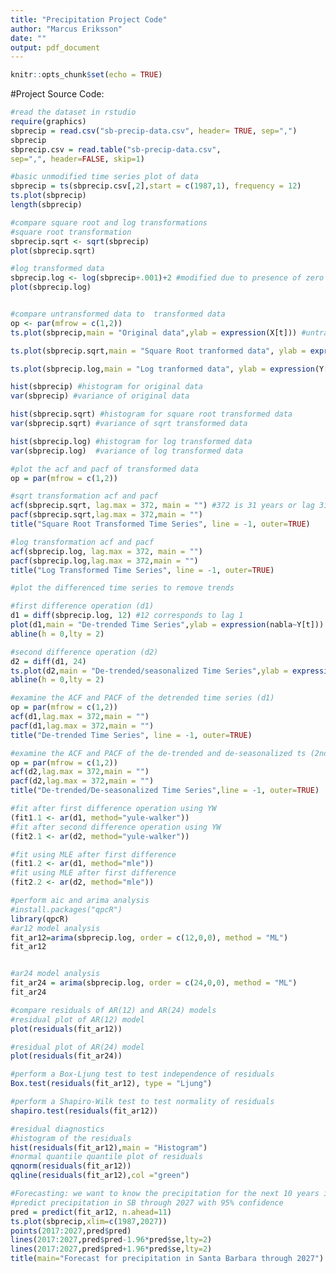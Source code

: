 ---
title: "Precipitation Project Code"
author: "Marcus Eriksson"
date: ""
output: pdf_document
---

```{r setup, include=FALSE}
knitr::opts_chunk$set(echo = TRUE)
```
#Project Source Code:

```{r}
#read the dataset in rstudio
require(graphics)
sbprecip = read.csv("sb-precip-data.csv", header= TRUE, sep=",") 
sbprecip
sbprecip.csv = read.table("sb-precip-data.csv",
sep=",", header=FALSE, skip=1)
```


```{r}
#basic unmodified time series plot of data
sbprecip = ts(sbprecip.csv[,2],start = c(1987,1), frequency = 12) 
ts.plot(sbprecip)
length(sbprecip)
```


```{r}
#compare square root and log transformations
#square root transformation
sbprecip.sqrt <- sqrt(sbprecip)
plot(sbprecip.sqrt)

#log transformed data
sbprecip.log <- log(sbprecip+.001)+2 #modified due to presence of zero obs.
plot(sbprecip.log)



```



```{r}
#compare untransformed data to  transformed data
op <- par(mfrow = c(1,2))
ts.plot(sbprecip,main = "Original data",ylab = expression(X[t])) #untransformed data

ts.plot(sbprecip.sqrt,main = "Square Root tranformed data", ylab = expression(Y[t])) #sqrt transformed data

ts.plot(sbprecip.log,main = "Log tranformed data", ylab = expression(Y[t])) #log transformed data


```


```{r}
hist(sbprecip) #histogram for original data
var(sbprecip) #variance of original data

hist(sbprecip.sqrt) #histogram for square root transformed data
var(sbprecip.sqrt) #variance of sqrt transformed data

hist(sbprecip.log) #histogram for log transformed data
var(sbprecip.log)  #variance of log transformed data

```



```{r}
#plot the acf and pacf of transformed data
op = par(mfrow = c(1,2))

#sqrt transformation acf and pacf
acf(sbprecip.sqrt, lag.max = 372, main = "") #372 is 31 years or lag 31; 
pacf(sbprecip.sqrt,lag.max = 372,main = "")
title("Square Root Transformed Time Series", line = -1, outer=TRUE)

#log transformation acf and pacf
acf(sbprecip.log, lag.max = 372, main = "")
pacf(sbprecip.log,lag.max = 372,main = "")
title("Log Transformed Time Series", line = -1, outer=TRUE)
```

```{r}
#plot the differenced time series to remove trends

#first difference operation (d1)
d1 = diff(sbprecip.log, 12) #12 corresponds to lag 1
plot(d1,main = "De-trended Time Series",ylab = expression(nabla~Y[t]))
abline(h = 0,lty = 2)

#second difference operation (d2)
d2 = diff(d1, 24)
ts.plot(d2,main = "De-trended/seasonalized Time Series",ylab = expression(nabla^{2}~nabla~Y[t]))
abline(h = 0,lty = 2)

```

```{r}
#examine the ACF and PACF of the detrended time series (d1)
op = par(mfrow = c(1,2))
acf(d1,lag.max = 372,main = "")
pacf(d1,lag.max = 372,main = "")
title("De-trended Time Series", line = -1, outer=TRUE)
```


```{r}
#examine the ACF and PACF of the de-trended and de-seasonalized ts (2nd difference d2)
op = par(mfrow = c(1,2))
acf(d2,lag.max = 372,main = "")
pacf(d2,lag.max = 372,main = "")
title("De-trended/De-seasonalized Time Series",line = -1, outer=TRUE)

```



```{r}
#fit after first difference operation using YW
(fit1.1 <- ar(d1, method="yule-walker"))
#fit after second difference operation using YW
(fit2.1 <- ar(d2, method="yule-walker"))

#fit using MLE after first difference
(fit1.2 <- ar(d1, method="mle"))
#fit using MLE after first difference
(fit2.2 <- ar(d2, method="mle"))

```



```{r}
#perform aic and arima analysis
#install.packages("qpcR")
library(qpcR)
#ar12 model analysis
fit_ar12=arima(sbprecip.log, order = c(12,0,0), method = "ML")
fit_ar12


#ar24 model analysis
fit_ar24 = arima(sbprecip.log, order = c(24,0,0), method = "ML")
fit_ar24

```


```{r}
#compare residuals of AR(12) and AR(24) models
#residual plot of AR(12) model
plot(residuals(fit_ar12))

#residual plot of AR(24) model
plot(residuals(fit_ar24))
```


```{r}
#perform a Box-Ljung test to test independence of residuals
Box.test(residuals(fit_ar12), type = "Ljung")

#perform a Shapiro-Wilk test to test normality of residuals
shapiro.test(residuals(fit_ar12))
```





```{r}
#residual diagnostics
#histogram of the residuals
hist(residuals(fit_ar12),main = "Histogram")
#normal quantile quantile plot of residuals
qqnorm(residuals(fit_ar12))
qqline(residuals(fit_ar12),col ="green")
```


```{r}
#Forecasting: we want to know the precipitation for the next 10 years in SB
#predict precipitation in SB through 2027 with 95% confidence
pred = predict(fit_ar12, n.ahead=11)
ts.plot(sbprecip,xlim=c(1987,2027))
points(2017:2027,pred$pred)
lines(2017:2027,pred$pred-1.96*pred$se,lty=2)
lines(2017:2027,pred$pred+1.96*pred$se,lty=2)
title(main="Forecast for precipitation in Santa Barbara through 2027")
```

